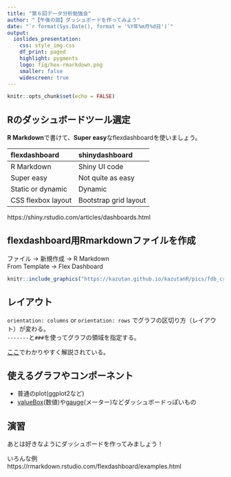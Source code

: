 ```yaml
---
title: "第６回データ分析勉強会"
author: "【午後の部】ダッシュボードを作ってみよう"
date: "`r format(Sys.Date(), format = '%Y年%m月%d日')`"
output:
  ioslides_presentation:
    css: style_img.css
    df_print: paged
    highlight: pygments
    logo: fig/hex-rmarkdown.png
    smaller: false
    widescreen: true
---
```


```r
knitr::opts_chunk$set(echo = FALSE)
```

## Rのダッシュボードツール選定

**R Markdown**で書けて、**Super easy**なflexdashboardを使いましょう。

|flexdashboard|shinydashboard|
|:---|:---|
|R Markdown|Shiny UI code|
|Super easy|Not quite as easy|
|Static or dynamic|Dynamic|
|CSS flexbox layout|Bootstrap grid layout|

https://shiny.rstudio.com/articles/dashboards.html

## flexdashboard用Rmarkdownファイルを作成

ファイル -> 新規作成 -> R Markdown  
From Template -> Flex Dashboard

```r
knitr::include_graphics("https://kazutan.github.io/kazutanR/pics/fdb_create.png")
```

## レイアウト

`orientation: columns` or `orientation: rows` でグラフの区切り方（レイアウト）が変わる。  
`-------`と`### `を使ってグラフの領域を指定する。

[ここ](https://rmarkdown.rstudio.com/flexdashboard/using.html#layout)でわかりやすく解説されている。

## 使えるグラフやコンポーネント

- 普通のplot(ggplot2など)
- [valueBox](https://rmarkdown.rstudio.com/flexdashboard/using.html#value_boxes)(数値)や[gauge](https://rmarkdown.rstudio.com/flexdashboard/using.html#gauges)(メーター)などダッシュボードっぽいもの

## 演習

あとは好きなようにダッシュボードを作ってみましょう！

いろんな例  
https://rmarkdown.rstudio.com/flexdashboard/examples.html

